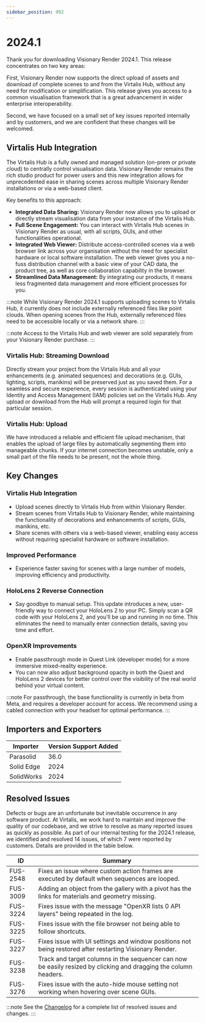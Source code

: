 ```yaml
---
sidebar_position: 992
---
```


# 2024.1

Thank you for downloading Visionary Render 2024.1. This release concentrates on two key areas: 

First, Visionary Render now supports the direct upload of assets and download of complete scenes to and from the Virtalis Hub, without any need for modification or simplification. This release gives you access to a common visualisation framework that is a great advancement in wider enterprise interoperability. 

Second, we have focused on a small set of key issues reported internally and by customers, and we are confident that these changes will be welcomed. 

## Virtalis Hub Integration

The Virtalis Hub is a fully owned and managed solution (on-prem or private cloud) to centrally control visualisation data. Visionary Render remains the rich studio product for power users and this new integration allows for unprecedented ease in sharing scenes across multiple Visionary Render installations or via a web-based client. 

Key benefits to this approach:

- **Integrated Data Sharing:** Visionary Render now allows you to upload or directly stream visualisation data from your instance of the Virtalis Hub.
- **Full Scene Engagement:** You can interact with Virtalis Hub scenes in Visionary Render as usual, with all scripts, GUIs, and other functionalities operational.​
- **Integrated Web Viewer:** Distribute access-controlled scenes via a web browser link across your organisation without the need for specialist hardware or local software installation. The web viewer gives you a no-fuss distribution channel with a basic view of your CAD data, the product tree, as well as core collaboration capability in the browser.
- **Streamlined Data Management:** By integrating our products, it means less fragmented data management and more efficient processes for you. 

:::note
While Visionary Render 2024.1 supports uploading scenes to Virtalis Hub, it currently does not include externally referenced files like point clouds. When opening scenes from the Hub, externally referenced files need to be accessible locally or via a network share. 
:::

:::note
Access to the Virtalis Hub and web viewer are sold separately from your Visionary Render purchase.
:::

### Virtalis Hub: Streaming Download 

Directly stream your project from the Virtalis Hub and all your enhancements (e.g. animated sequences) and decorations (e.g. GUIs, lighting, scripts, manikins) will be preserved just as you saved them. For a seamless and secure experience, every session is authenticated using your Identity and Access Management (IAM) policies set on the Virtalis Hub. Any upload or download from the Hub will prompt a required login for that particular session. 

### Virtalis Hub: Upload

We have introduced a reliable and efficient file upload mechanism, that enables the upload of large files by automatically segmenting them into manageable chunks. If your internet connection becomes unstable, only a small part of the file needs to be present, not the whole thing. 

## Key Changes

### Virtalis Hub Integration

- Upload scenes directly to Virtalis Hub from within Visionary Render.
- Stream scenes from Virtalis Hub to Visionary Render, while maintaining the functionality of decorations and enhancements of scripts, GUIs, manikins, etc.
- Share scenes with others via a web-based viewer, enabling easy access without requiring specialist hardware or software installation.

### Improved Performance

- Experience faster saving for scenes with a large number of models, improving efficiency and productivity.

### HoloLens 2 Reverse Connection

- Say goodbye to manual setup. This update introduces a new, user-friendly way to connect your HoloLens 2 to your PC. Simply scan a QR code with your HoloLens 2, and you'll be up and running in no time. This eliminates the need to manually enter connection details, saving you time and effort.

### OpenXR Improvements

- Enable passthrough mode in Quest Link (developer mode) for a more immersive mixed-reality experience. 
- You can now also adjust background opacity in both the Quest and HoloLens 2 devices for better control over the visibility of the real world behind your virtual content. 

:::note
For passthrough, the base functionality is currently in beta from Meta, and requires a developer account for access. We recommend using a cabled connection with your headset for optimal performance.
:::

## Importers and Exporters

| Importer | Version Support Added |
|---|---|
| Parasolid | 36.0 |
| Solid Edge | 2024 |
| SolidWorks | 2024 |

## Resolved Issues

Defects or bugs are an unfortunate but inevitable occurrence in any software product. At Virtalis, we work hard to maintain and improve the quality of our codebase, and we strive to resolve as many reported issues as quickly as possible. As part of our internal testing for the 2024.1 release, we identified and resolved 14 issues, of which 7 were reported by customers. Details are provided in the table below.

| ID | Summary |
|---|---|
| FUS-2548 | Fixes an issue where custom action frames are executed by default when sequences are looped. |
| FUS-3009 | Adding an object from the gallery with a pivot has the links for materials and geometry missing. |
| FUS-3224 | Fixes issue with the message "OpenXR lists 0 API layers" being repeated in the log. |
| FUS-3225 | Fixes issue with the file browser not being able to follow shortcuts. |
| FUS-3227 | Fixes issue with UI settings and window positions not being restored after restarting Visionary Render. |
| FUS-3238 | Track and target columns in the sequencer can now be easily resized by clicking and dragging the column headers. |
| FUS-3276 | Fixes issue with the auto-hide mouse setting not working when hovering over scene GUIs. |

:::note
See the [Changelog](../../changelogs/visionary-render#20241) for a complete list of resolved issues and changes.
:::
